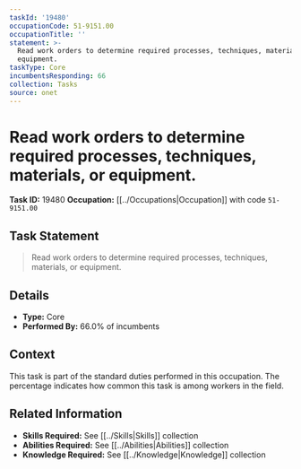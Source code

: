 ```yaml
---
taskId: '19480'
occupationCode: 51-9151.00
occupationTitle: ''
statement: >-
  Read work orders to determine required processes, techniques, materials, or
  equipment.
taskType: Core
incumbentsResponding: 66
collection: Tasks
source: onet
---
```

# Read work orders to determine required processes, techniques, materials, or equipment.

**Task ID:** 19480
**Occupation:** [[../Occupations|Occupation]] with code `51-9151.00`

## Task Statement

> Read work orders to determine required processes, techniques, materials, or equipment.

## Details

- **Type:** Core
- **Performed By:** 66.0% of incumbents

## Context

This task is part of the standard duties performed in this occupation. The percentage indicates how common this task is among workers in the field.

## Related Information

- **Skills Required:** See [[../Skills|Skills]] collection
- **Abilities Required:** See [[../Abilities|Abilities]] collection
- **Knowledge Required:** See [[../Knowledge|Knowledge]] collection
